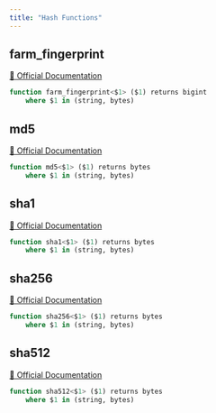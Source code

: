 ```yaml
---
title: "Hash Functions"
---
```


## farm_fingerprint
[🔗 Official Documentation](#https://cloud.google.com/bigquery/docs/reference/standard-sql/hash_functions#farm_fingerprint)

```sql
function farm_fingerprint<$1> ($1) returns bigint
	where $1 in (string, bytes)
```


## md5
[🔗 Official Documentation](#https://cloud.google.com/bigquery/docs/reference/standard-sql/hash_functions#md5)

```sql
function md5<$1> ($1) returns bytes
	where $1 in (string, bytes)
```


## sha1
[🔗 Official Documentation](#https://cloud.google.com/bigquery/docs/reference/standard-sql/hash_functions#sha1)

```sql
function sha1<$1> ($1) returns bytes
	where $1 in (string, bytes)
```


## sha256
[🔗 Official Documentation](#https://cloud.google.com/bigquery/docs/reference/standard-sql/hash_functions#sha256)

```sql
function sha256<$1> ($1) returns bytes
	where $1 in (string, bytes)
```


## sha512
[🔗 Official Documentation](#https://cloud.google.com/bigquery/docs/reference/standard-sql/hash_functions#sha512)

```sql
function sha512<$1> ($1) returns bytes
	where $1 in (string, bytes)
```



